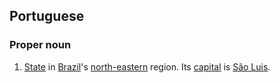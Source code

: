 ==Portuguese==
===Proper noun===
#[[State]] in [[Brazil]]'s [[north-eastern]] region. Its [[capital]] is [[São Luis]].